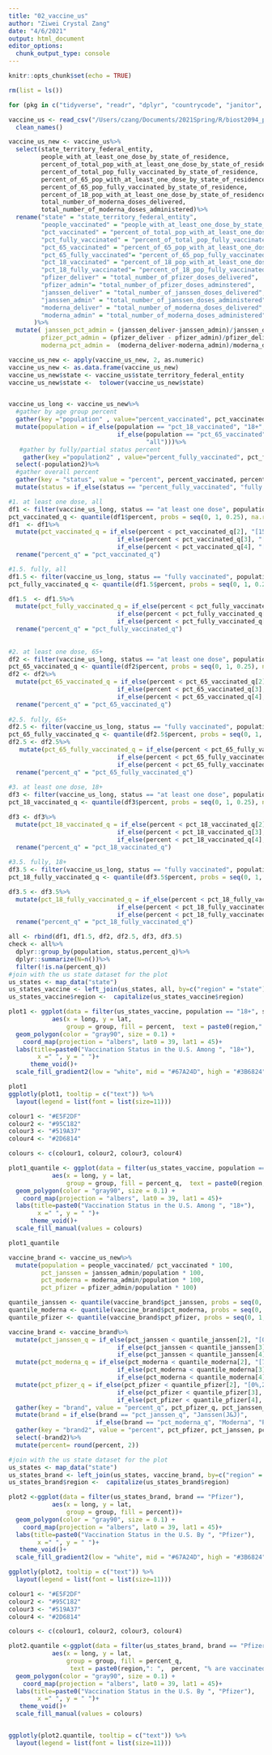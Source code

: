 ```yaml
---
title: "02_vaccine_us"
author: "Ziwei Crystal Zang"
date: "4/6/2021"
output: html_document
editor_options: 
  chunk_output_type: console
---
```


```r
knitr::opts_chunk$set(echo = TRUE)
```

```r
rm(list = ls())

for (pkg in c("tidyverse", "readr", "dplyr", "countrycode", "janitor", "maps", "Hmisc")) {library(pkg, character.only = TRUE)}
```

```r
vaccine_us <- read_csv("/Users/czang/Documents/2021Spring/R/biost2094_project/data/vaccine_us.csv")%>%
  clean_names()

vaccine_us_new <- vaccine_us%>%
  select(state_territory_federal_entity,
         people_with_at_least_one_dose_by_state_of_residence,
         percent_of_total_pop_with_at_least_one_dose_by_state_of_residence,
         percent_of_total_pop_fully_vaccinated_by_state_of_residence,
         percent_of_65_pop_with_at_least_one_dose_by_state_of_residence,
         percent_of_65_pop_fully_vaccinated_by_state_of_residence,
         percent_of_18_pop_with_at_least_one_dose_by_state_of_residence, percent_of_18_pop_fully_vaccinated_by_state_of_residence, total_number_of_pfizer_doses_delivered, total_number_of_pfizer_doses_adminstered, total_number_of_janssen_doses_delivered, total_number_of_janssen_doses_administered, 
         total_number_of_moderna_doses_delivered,
         total_number_of_moderna_doses_administered)%>%
  rename("state" = "state_territory_federal_entity", 
         "people_vaccinated" = "people_with_at_least_one_dose_by_state_of_residence",
         "pct_vaccinated" = "percent_of_total_pop_with_at_least_one_dose_by_state_of_residence",
         "pct_fully_vaccinated" = "percent_of_total_pop_fully_vaccinated_by_state_of_residence",
         "pct_65_vaccinated" = "percent_of_65_pop_with_at_least_one_dose_by_state_of_residence",
         "pct_65_fully_vaccinated"= "percent_of_65_pop_fully_vaccinated_by_state_of_residence",
         "pct_18_vaccinated" = "percent_of_18_pop_with_at_least_one_dose_by_state_of_residence",
         "pct_18_fully_vaccinated"= "percent_of_18_pop_fully_vaccinated_by_state_of_residence",
         "pfizer_deliver" = "total_number_of_pfizer_doses_delivered",
         "pfizer_admin"= "total_number_of_pfizer_doses_adminstered",
         "janssen_deliver" = "total_number_of_janssen_doses_delivered",
         "janssen_admin" = "total_number_of_janssen_doses_administered",
         "moderna_deliver" = "total_number_of_moderna_doses_delivered",
         "moderna_admin" = "total_number_of_moderna_doses_administered"
       )%>%
  mutate( janssen_pct_admin = (janssen_deliver-janssen_admin)/janssen_deliver,
         pfizer_pct_admin = (pfizer_deliver - pfizer_admin)/pfizer_deliver ,
         moderna_pct_admin =  (moderna_deliver-moderna_admin)/moderna_deliver)

vaccine_us_new <- apply(vaccine_us_new, 2, as.numeric)
vaccine_us_new <- as.data.frame(vaccine_us_new)
vaccine_us_new$state <- vaccine_us$state_territory_federal_entity
vaccine_us_new$state <-  tolower(vaccine_us_new$state)


vaccine_us_long <- vaccine_us_new%>%
  #gather by age group percent
  gather(key ="population" , value="percent_vaccinated", pct_vaccinated, pct_65_vaccinated, pct_18_vaccinated )%>%
  mutate(population = if_else(population == "pct_18_vaccinated", "18+",
                              if_else(population == "pct_65_vaccinated","65+",
                                      "all")))%>%
   #gather by fully/partial status percent
    gather(key ="population2" , value="percent_fully_vaccinated", pct_fully_vaccinated, pct_65_fully_vaccinated, pct_18_fully_vaccinated )%>%
  select(-population2)%>%
  #gather overall percent
  gather(key = "status", value = "percent", percent_vaccinated, percent_fully_vaccinated)%>%
  mutate(status = if_else(status == "percent_fully_vaccinated", "fully vaccinated", "at least one dose"))

#1. at least one dose, all
df1 <- filter(vaccine_us_long, status == "at least one dose", population == "all")
pct_vaccinated_q <- quantile(df1$percent, probs = seq(0, 1, 0.25), na.rm = TRUE, names = TRUE, type = 7)
df1  <- df1%>%
  mutate(pct_vaccinated_q = if_else(percent < pct_vaccinated_q[2], "[15%,29%)",
                              if_else(percent < pct_vaccinated_q[3], "[29%,33%)",
                              if_else(percent < pct_vaccinated_q[4], "[33%,35%)", "[35%,47%)"))))%>%
  rename("percent_q" = "pct_vaccinated_q")

#1.5. fully, all
df1.5 <- filter(vaccine_us_long, status == "fully vaccinated", population == "all")
pct_fully_vaccinated_q <- quantile(df1.5$percent, probs = seq(0, 1, 0.25), na.rm = TRUE, names = TRUE, type = 7)

df1.5  <- df1.5%>%
  mutate(pct_fully_vaccinated_q = if_else(percent < pct_fully_vaccinated_q[2], "[15%,29%)",
                              if_else(percent < pct_fully_vaccinated_q[3], "[29%,33%)",
                              if_else(percent < pct_fully_vaccinated_q[4], "[33%,35%)", "[35%,47%)"))))%>%
  rename("percent_q" = "pct_fully_vaccinated_q")
  
  
#2. at least one dose, 65+
df2 <- filter(vaccine_us_long, status == "at least one dose", population == "65+")
pct_65_vaccinated_q <- quantile(df2$percent, probs = seq(0, 1, 0.25), na.rm = TRUE, names = TRUE, type = 7)
df2 <- df2%>%
  mutate(pct_65_vaccinated_q = if_else(percent < pct_65_vaccinated_q[2], "[15%,29%)",
                              if_else(percent < pct_65_vaccinated_q[3], "[29%,33%)",
                              if_else(percent < pct_65_vaccinated_q[4], "[33%,35%)", "[35%,47%)"))))%>%
  rename("percent_q" = "pct_65_vaccinated_q")
  
#2.5. fully, 65+
df2.5 <- filter(vaccine_us_long, status == "fully vaccinated", population == "65+")
pct_65_fully_vaccinated_q <- quantile(df2.5$percent, probs = seq(0, 1, 0.25), na.rm = TRUE, names = TRUE, type = 7)
df2.5 <- df2.5%>%
   mutate(pct_65_fully_vaccinated_q = if_else(percent < pct_65_fully_vaccinated_q[2], "[15%,29%)",
                              if_else(percent < pct_65_fully_vaccinated_q[3], "[29%,33%)",
                              if_else(percent < pct_65_fully_vaccinated_q[4], "33%,35%)", "[35%,47%)"))))%>%
  rename("percent_q" = "pct_65_fully_vaccinated_q")
   
#3. at least one dose, 18+
df3 <- filter(vaccine_us_long, status == "at least one dose", population == "18+")
pct_18_vaccinated_q <- quantile(df3$percent, probs = seq(0, 1, 0.25), na.rm = TRUE, names = TRUE, type = 7)

df3 <- df3%>%
  mutate(pct_18_vaccinated_q = if_else(percent < pct_18_vaccinated_q[2], "[15%,29%)",
                              if_else(percent < pct_18_vaccinated_q[3], "[29%,33%)",
                              if_else(percent < pct_18_vaccinated_q[4], "[33%,35%)", "[35%,47%)"))))%>%
  rename("percent_q" = "pct_18_vaccinated_q")
  
#3.5. fully, 18+
df3.5 <- filter(vaccine_us_long, status == "fully vaccinated", population == "18+")
pct_18_fully_vaccinated_q <- quantile(df3.5$percent, probs = seq(0, 1, 0.25), na.rm = TRUE, names = TRUE, type = 7)

df3.5 <- df3.5%>% 
  mutate(pct_18_fully_vaccinated_q = if_else(percent < pct_18_fully_vaccinated_q[2], "[15%,29%)",
                              if_else(percent < pct_18_fully_vaccinated_q[3], "[29%,33%)",
                              if_else(percent < pct_18_fully_vaccinated_q[4], "[33%,35%)", "[35%,47%)"))))%>%
  rename("percent_q" = "pct_18_fully_vaccinated_q")

all <- rbind(df1, df1.5, df2, df2.5, df3, df3.5)
check <- all%>%
  dplyr::group_by(population, status,percent_q)%>%
  dplyr::summarize(N=n())%>%
  filter(!is.na(percent_q))
#join with the us state dataset for the plot
us_states <- map_data("state")
us_states_vaccine <- left_join(us_states, all, by=c("region" = "state"))
us_states_vaccine$region <-  capitalize(us_states_vaccine$region)

plot1 <- ggplot(data = filter(us_states_vaccine, population == "18+", status== "at least one dose"),
            aes(x = long, y = lat,
                group = group, fill = percent,  text = paste0(region,": ",  percent, "% are vaccinated") ))+
  geom_polygon(color = "gray90", size = 0.1) +
    coord_map(projection = "albers", lat0 = 39, lat1 = 45)+
  labs(title=paste0("Vaccination Status in the U.S. Among ", "18+"),
        x =" ", y = " ")+
      theme_void()+
  scale_fill_gradient2(low = "white", mid = "#67A24D", high = "#3B6824", midpoint = 50,limits=c(0, 100), breaks=seq(0,100,by=20))

plot1
ggplotly(plot1, tooltip = c("text")) %>% 
  layout(legend = list(font = list(size=11)))

colour1 <- "#E5F2DF"
colour2 <- "#95C182"
colour3 <- "#519A37"
colour4 <- "#2D6814"

colours <- c(colour1, colour2, colour3, colour4)

plot1_quantile <- ggplot(data = filter(us_states_vaccine, population == "18+", status== "at least one dose"),
            aes(x = long, y = lat,
                group = group, fill = percent_q,  text = paste0(region,": ",  percent, "% are vaccinated") ))+
  geom_polygon(color = "gray90", size = 0.1) +
    coord_map(projection = "albers", lat0 = 39, lat1 = 45)+
  labs(title=paste0("Vaccination Status in the U.S. Among ", "18+"),
        x =" ", y = " ")+
      theme_void()+
  scale_fill_manual(values = colours)

plot1_quantile
```

```r
vaccine_brand <- vaccine_us_new%>%
  mutate(population = people_vaccinated/ pct_vaccinated * 100,
         pct_janssen = janssen_admin/population * 100,
         pct_moderna = moderna_admin/population * 100,
         pct_pfizer = pfizer_admin/population * 100)

quantile_janssen <- quantile(vaccine_brand$pct_janssen, probs = seq(0, 1, 0.25), na.rm = TRUE, names = TRUE, type = 7)
quantile_moderna <- quantile(vaccine_brand$pct_moderna, probs = seq(0, 1, 0.25), na.rm = TRUE, names = TRUE, type = 7)
quantile_pfizer <- quantile(vaccine_brand$pct_pfizer, probs = seq(0, 1, 0.25), na.rm = TRUE, names = TRUE, type = 7)

vaccine_brand <- vaccine_brand%>%
  mutate(pct_janssen_q = if_else(pct_janssen < quantile_janssen[2], "[0%,1.01%)",
                              if_else(pct_janssen < quantile_janssen[3], "[1.01%,1.17%)",
                              if_else(pct_janssen < quantile_janssen[4], "[1.17%,1.34%)", "[1.34,2.34)"))))%>% 
  mutate(pct_moderna_q = if_else(pct_moderna < quantile_moderna[2], "[7.03%,20.82%)",
                              if_else(pct_moderna < quantile_moderna[3], "[20.82%,23.69%)",
                              if_else(pct_moderna < quantile_moderna[4], "[23.69%,25.90%)", "[25.90%,73.89%)"))))%>%
  mutate(pct_pfizer_q = if_else(pct_pfizer < quantile_pfizer[2], "[0%,23.78%)",
                              if_else(pct_pfizer < quantile_pfizer[3], "[23.78%,26.15%)",
                              if_else(pct_pfizer < quantile_pfizer[4], "[26.15%,28.28%)", "[28.28%,45.25%)"))))%>%
  gather(key = "brand", value = "percent_q", pct_pfizer_q, pct_janssen_q, pct_moderna_q)%>%
  mutate(brand = if_else(brand == "pct_janssen_q", "Janssen(J&J)",
                        if_else(brand == "pct_moderna_q", "Moderna", "Pfizer")))%>%
  gather(key = "brand2", value = "percent", pct_pfizer, pct_janssen, pct_moderna)%>%
  select(-brand2)%>%
  mutate(percent= round(percent, 2))

#join with the us state dataset for the plot
us_states <- map_data("state")
us_states_brand <- left_join(us_states, vaccine_brand, by=c("region" = "state"))
us_states_brand$region <-  capitalize(us_states_brand$region)

plot2 <-ggplot(data = filter(us_states_brand, brand == "Pfizer"),
            aes(x = long, y = lat,
                group = group, fill = percent))+
  geom_polygon(color = "gray90", size = 0.1) +
    coord_map(projection = "albers", lat0 = 39, lat1 = 45)+
  labs(title=paste0("Vaccination Status in the U.S. By ", "Pfizer"),
        x =" ", y = " ")+
   theme_void()+
  scale_fill_gradient2(low = "white", mid = "#67A24D", high = "#3B6824", midpoint = 50,limits=c(0, 100), breaks=seq(0,100,by=20))

ggplotly(plot2, tooltip = c("text")) %>% 
  layout(legend = list(font = list(size=11)))

colour1 <- "#E5F2DF"
colour2 <- "#95C182"
colour3 <- "#519A37"
colour4 <- "#2D6814"

colours <- c(colour1, colour2, colour3, colour4)

plot2.quantile <-ggplot(data = filter(us_states_brand, brand == "Pfizer"),
            aes(x = long, y = lat,
                group = group, fill = percent_q,
                 text = paste0(region,": ",  percent, "% are vaccinated with ",  brand)))+
  geom_polygon(color = "gray90", size = 0.1) +
    coord_map(projection = "albers", lat0 = 39, lat1 = 45)+
  labs(title=paste0("Vaccination Status in the U.S. By ", "Pfizer"),
        x =" ", y = " ")+
   theme_void()+
  scale_fill_manual(values = colours)


ggplotly(plot2.quantile, tooltip = c("text")) %>% 
  layout(legend = list(font = list(size=11)))
```



